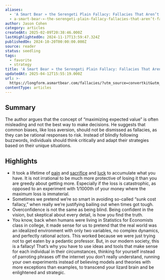 ```yaml
---
aliases:
  - 'A Smart Bear » the Serengeti Plain Fallacy: Fallacies That Aren’t Fallacies'
  - a-smart-bear-»-the-serengeti-plain-fallacy-fallacies-that-aren’t-fallacies
author: Jason Cohen
category: articles
createdAt: 2025-02-09T20:38:46.000Z
lastHighlightedOn: 2024-11-17T13:59:47.324Z
publishedOn: 2024-10-20T00:00:00.000Z
source: reader
status: seedling
tags:
  - favorite
  - strategy
title: 'A Smart Bear » the Serengeti Plain Fallacy: Fallacies That Aren’t Fallacies'
updatedAt: 2025-04-12T15:55:19.000Z
url: >-
  https://longform.asmartbear.com/fallacies/?utm_source=convertkit&utm_medium=email&utm_campaign=asmartbear_newsletter
contentType: articles
---
```

## Summary

The author argues that the concept of “maximizing expected value” is often misleading and not the best way to make decisions. He suggests that common biases, like loss aversion, should not be dismissed as fallacies, as they can be rational responses to risk. Instead of blindly following buzzwords, individuals should think critically and adapt their strategies based on their unique situations.

## Highlights

- It took a lifetime of [pain](https://longform.asmartbear.com/startups-emotionally-draining/) and [sacrifice](https://longform.asmartbear.com/sacrifice-your-health-for-your-startup/) and [luck](https://longform.asmartbear.com/lucky/) to accumulate what you have. It is not irrational to be much more protective of losing it than you are greedy about getting more. Especially if the loss is catastrophic, as opposed to an experiment with 1/1000th of your money where the maximum loss is immaterial.
- Sometimes we pretend we’re so smart in avoiding so-called “sunk cost fallacy,” when really we’re justifying bailing out when times got tough.
- Overconfidence is not the same as being blind. Being confident in the vision, but skeptical about every detail, is how you find the truth.
- You know, back when humans were living in Statistics for Economists class in college, it made sense for us to pretend that the real world was an idealized environment with only two variables, no complex dynamics, and perfectly rational actors. This worked because we were just trying not to get eaten by a pedantic professor.
  But, in our modern society, this is a fallacy! That’s why you have to use ideas and tools that make sense for each individual in their circumstances, thinking for yourself instead of parroting phrases off the internet you don’t really understand, running your own experiments instead of believing models and theories with more exceptions than examples, to transcend your lizard brain and be enlightened and strategic.
